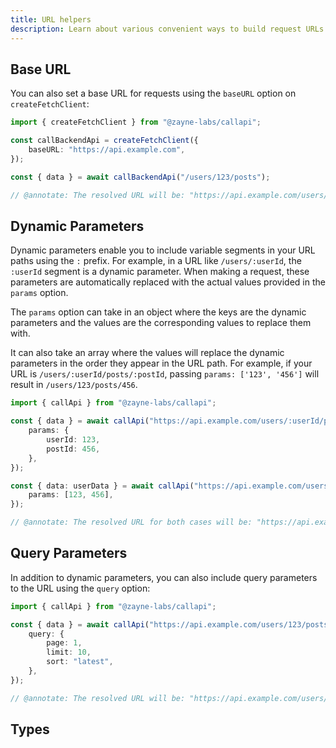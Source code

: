 ```yaml
---
title: URL helpers
description: Learn about various convenient ways to build request URLs in CallApi
---
```


## Base URL

You can also set a base URL for requests using the `baseURL` option on `createFetchClient`:

```ts twoslash title="api.ts"
import { createFetchClient } from "@zayne-labs/callapi";

const callBackendApi = createFetchClient({
	baseURL: "https://api.example.com",
});

const { data } = await callBackendApi("/users/123/posts");

// @annotate: The resolved URL will be: "https://api.example.com/users/123/posts"
```

## Dynamic Parameters

Dynamic parameters enable you to include variable segments in your URL paths using the `:` prefix. For example, in a URL like `/users/:userId`, the `:userId` segment is a dynamic parameter. When making a request, these parameters are automatically replaced with the actual values provided in the `params` option.

The `params` option can take in an object where the keys are the dynamic parameters and the values are the corresponding values to replace them with.

It can also take an array where the values will replace the dynamic parameters in the order they appear in the URL path. For example, if your URL is `/users/:userId/posts/:postId`, passing `params: ['123', '456']` will result in `/users/123/posts/456`.

```ts twoslash title="api.ts"
import { callApi } from "@zayne-labs/callapi";

const { data } = await callApi("https://api.example.com/users/:userId/posts/:postId", {
	params: {
		userId: 123,
		postId: 456,
	},
});

const { data: userData } = await callApi("https://api.example.com/users/:userId/posts/:postId", {
	params: [123, 456],
});

// @annotate: The resolved URL for both cases will be: "https://api.example.com/users/123/posts/456"
```

## Query Parameters

In addition to dynamic parameters, you can also include query parameters to the URL using the `query` option:

```ts twoslash title="api.ts"
import { callApi } from "@zayne-labs/callapi";

const { data } = await callApi("https://api.example.com/users/123/posts", {
	query: {
		page: 1,
		limit: 10,
		sort: "latest",
	},
});

// @annotate: The resolved URL will be: "https://api.example.com/users/123/posts?page=1&limit=10&sort=latest"
```

## Types

<auto-type-table path="../../../lib/callapi-options.ts" name="URLOptions" />
